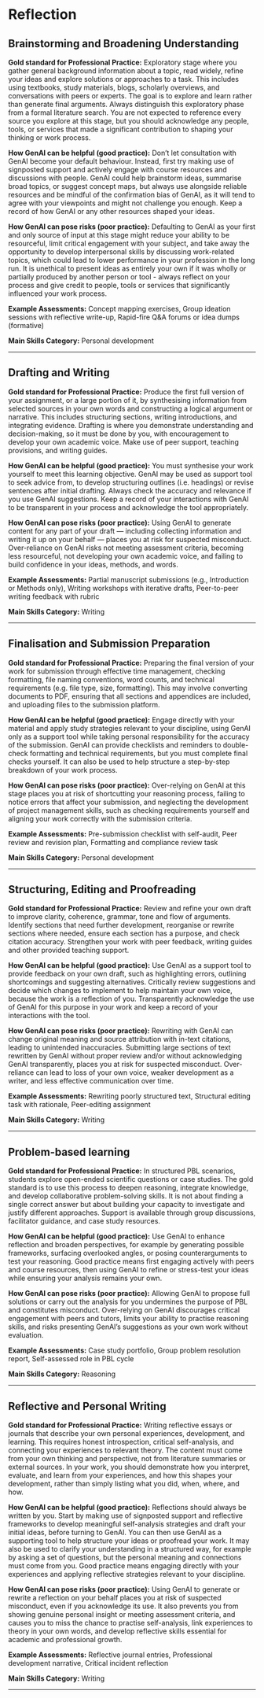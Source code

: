 #  Reflection 
 
## Brainstorming and Broadening Understanding

**Gold standard for Professional Practice:** Exploratory stage where you gather general background information about a topic, read widely, refine your ideas and explore solutions or approaches to a task. This includes using textbooks, study materials, blogs, scholarly overviews, and conversations with peers or experts. The goal is to explore and learn rather than generate final arguments. Always distinguish this exploratory phase from a formal literature search. You are not expected to reference every source you explore at this stage, but you should acknowledge any people, tools, or services that made a significant contribution to shaping your thinking or work process.

**How GenAI can be helpful (good practice):** Don't let consultation with GenAI become your default behaviour. Instead, first try making use of signposted support and actively engage with course resources and discussions with people. GenAI could help brainstorm ideas, summarise broad topics, or suggest concept maps, but always use alongside reliable resources and be mindful of the confirmation bias of GenAI, as it will tend to agree with your viewpoints and might not challenge you enough. Keep a record of how GenAI or any other resources shaped your ideas. 

**How GenAI can pose risks (poor practice):** Defaulting to GenAI as your first and only source of input at this stage might reduce your ability to be resourceful, limit critical engagement with your subject, and take away the opportunity to develop interpersonal skills by discussing work-related topics, which could lead to lower performance in your profession in the long run. It is unethical to present ideas as entirely your own if it was wholly or partially produced by another person or tool - always reflect on your process and give credit to people, tools or services that significantly influenced your work process.

**Example Assessments:** Concept mapping exercises, Group ideation sessions with reflective write-up, Rapid-fire Q&A forums or idea dumps (formative)

**Main Skills Category:** Personal development

---
 
## Drafting and Writing

**Gold standard for Professional Practice:** Produce the first full version of your assignment, or a large portion of it, by synthesising information from selected sources in your own words and constructing a logical argument or narrative. This includes structuring sections, writing introductions, and integrating evidence. Drafting is where you demonstrate understanding and decision-making, so it must be done by you, with encouragement to develop your own academic voice. Make use of peer support, teaching provisions, and writing guides.

**How GenAI can be helpful (good practice):** You must synthesise your work yourself to meet this learning objective. GenAI may be used as support tool to seek advice from, to develop structuring outlines (i.e. headings) or revise sentences after initial drafting. Always check the accuracy and relevance if you use GenAI suggestions. Keep a record of your interactions with GenAI to be transparent in your process and acknowledge the tool appropriately. 

**How GenAI can pose risks (poor practice):** Using GenAI to generate content for any part of your draft — including collecting information and writing it up on your behalf — places you at risk for suspected misconduct. Over-reliance on GenAI risks not meeting assessment criteria, becoming less resourceful, not developing your own academic voice, and failing to build confidence in your ideas, methods, and words.

**Example Assessments:** Partial manuscript submissions (e.g., Introduction or Methods only), Writing workshops with iterative drafts, Peer-to-peer writing feedback with rubric

**Main Skills Category:** Writing

---
 
## Finalisation and Submission Preparation

**Gold standard for Professional Practice:** Preparing the final version of your work for submission through effective time management, checking formatting, file naming conventions, word counts, and technical requirements (e.g. file type, size, formatting). This may involve converting documents to PDF, ensuring that all sections and appendices are included, and uploading files to the submission platform.

**How GenAI can be helpful (good practice):** Engage directly with your material and apply study strategies relevant to your discipline, using GenAI only as a support tool while taking personal responsibility for the accuracy of the submission. GenAI can provide checklists and reminders to double-check formatting and technical requirements, but you must complete final checks yourself. It can also be used to help structure a step-by-step breakdown of your work process. 

**How GenAI can pose risks (poor practice):** Over-relying on GenAI at this stage places you at risk of shortcutting your reasoning process, failing to notice errors that affect your submission, and neglecting the development of project management skills, such as checking requirements yourself and aligning your work correctly with the submission criteria.

**Example Assessments:** Pre-submission checklist with self-audit, Peer review and revision plan, Formatting and compliance review task

**Main Skills Category:** Personal development

---
 
## Structuring, Editing and Proofreading

**Gold standard for Professional Practice:** Review and refine your own draft to improve clarity, coherence, grammar, tone and flow of arguments. Identify sections that need further development, reorganise or rewrite sections where needed, ensure each section has a purpose, and check citation accuracy. Strengthen your work with peer feedback, writing guides and other provided teaching support.

**How GenAI can be helpful (good practice):** Use GenAI as a support tool to provide feedback on your own draft, such as highlighting errors, outlining shortcomings and suggesting alternatives. Critically review suggestions and decide which changes to implement to help maintain your own voice, because the work is a reflection of you. Transparently acknowledge the use of GenAI for this purpose in your work and keep a record of your interactions with the tool. 

**How GenAI can pose risks (poor practice):** Rewriting with GenAI can change original meaning and source attribution with in-text citations, leading to unintended inaccuracies. Submitting large sections of text rewritten by GenAI without proper review and/or without acknowledging GenAI transparently, places you at risk for suspected misconduct.  Over-reliance can lead to loss of your own voice, weaker development as a writer, and less effective communication over time.

**Example Assessments:** Rewriting poorly structured text, Structural editing task with rationale, Peer-editing assignment

**Main Skills Category:** Writing

---
 
## Problem-based learning

**Gold standard for Professional Practice:** In structured PBL scenarios, students explore open-ended scientific questions or case studies. The gold standard is to use this process to deepen reasoning, integrate knowledge, and develop collaborative problem-solving skills. It is not about finding a single correct answer but about building your capacity to investigate and justify different approaches. Support is available through group discussions, facilitator guidance, and case study resources.

**How GenAI can be helpful (good practice):** Use GenAI to enhance reflection and broaden perspectives, for example by generating possible frameworks, surfacing overlooked angles, or posing counterarguments to test your reasoning. Good practice means first engaging actively with peers and course resources, then using GenAI to refine or stress-test your ideas while ensuring your analysis remains your own. 

**How GenAI can pose risks (poor practice):** Allowing GenAI to propose full solutions or carry out the analysis for you undermines the purpose of PBL and constitutes misconduct. Over-relying on GenAI discourages critical engagement with peers and tutors, limits your ability to practise reasoning skills, and risks presenting GenAI’s suggestions as your own work without evaluation.

**Example Assessments:** Case study portfolio, Group problem resolution report, Self-assessed role in PBL cycle

**Main Skills Category:** Reasoning

---
 
## Reflective and Personal Writing

**Gold standard for Professional Practice:** Writing reflective essays or journals that describe your own personal experiences, development, and learning. This requires honest introspection, critical self-analysis, and connecting your experiences to relevant theory. The content must come from your own thinking and perspective, not from literature summaries or external sources. In your work, you should demonstrate how you interpret, evaluate, and learn from your experiences, and how this shapes your development, rather than simply listing what you did, when, where, and how.

**How GenAI can be helpful (good practice):** Reflections should always be written by you. Start by making use of signposted support and reflective frameworks to develop meaningful self-analysis strategies and draft your initial ideas, before turning to GenAI. You can then use GenAI as a supporting tool to help structure your ideas or proofread your work. It may also be used to clarify your understanding in a structured way, for example by asking a set of questions, but the personal meaning and connections must come from you. Good practice means engaging directly with your experiences and applying reflective strategies relevant to your discipline. 

**How GenAI can pose risks (poor practice):** Using GenAI to generate or rewrite a reflection on your behalf places you at risk of suspected misconduct, even if you acknowledge its use. It also prevents you from showing genuine personal insight or meeting assessment criteria, and causes you to miss the chance to practise self-analysis, link experiences to theory in your own words, and develop reflective skills essential for academic and professional growth.

**Example Assessments:** Reflective journal entries, Professional development narrative, Critical incident reflection

**Main Skills Category:** Writing

---
